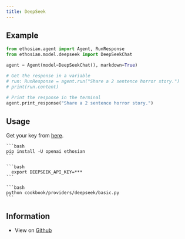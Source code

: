 ```yaml
---
title: DeepSeek
---
```


## Example

<CodeGroup>

```python agent.py
from ethosian.agent import Agent, RunResponse
from ethosian.model.deepseek import DeepSeekChat

agent = Agent(model=DeepSeekChat(), markdown=True)

# Get the response in a variable
# run: RunResponse = agent.run("Share a 2 sentence horror story.")
# print(run.content)

# Print the response in the terminal
agent.print_response("Share a 2 sentence horror story.")
```

</CodeGroup>

## Usage

Get your key from [here](https://platform.deepseek.com/api_keys).

<Steps>
  <Snippet file="create-venv-step.mdx" />

  <Step title="Install libraries">

    ```bash
    pip install -U openai ethosian
    ```

  </Step>

  <Step title="Export Environment Variables">

    ```bash
      export DEEPSEEK_API_KEY=***
    ```

  </Step>

  <Step title="Run DeepSeek Agent">

    ```bash
    python cookbook/providers/deepseek/basic.py
    ```

  </Step>

  </Steps>

## Information

- View on [Github](https://github.com/ethosianhq/ethosian/tree/main/cookbook/providers/deepseek/basic.py)
